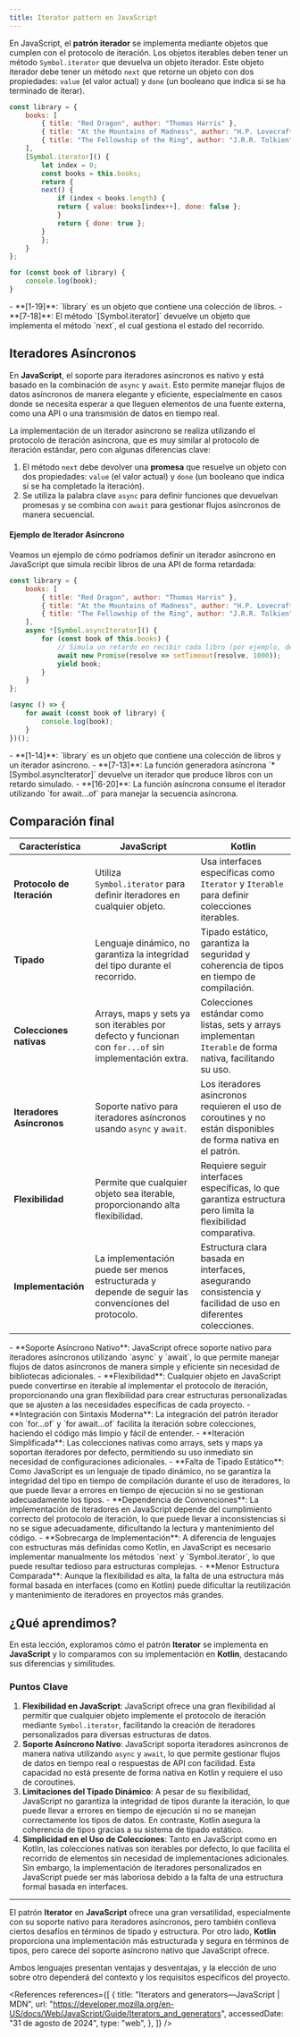 ```yaml
---
title: Iterator pattern en JavaScript
---
```


<ReadingTime />
<GithubRepoLink user="r8vnhill" repo="" />

En JavaScript, el **patrón iterador** se implementa mediante objetos que cumplen con el protocolo de iteración. Los objetos iterables deben tener un método `Symbol.iterator` que devuelva un objeto iterador. Este objeto iterador debe tener un método `next` que retorne un objeto con dos propiedades: `value` (el valor actual) y `done` (un booleano que indica si se ha terminado de iterar).

```javascript showLineNumbers
const library = {
    books: [
        { title: "Red Dragon", author: "Thomas Harris" },
        { title: "At the Mountains of Madness", author: "H.P. Lovecraft" },
        { title: "The Fellowship of the Ring", author: "J.R.R. Tolkien" }
    ],
    [Symbol.iterator]() {
        let index = 0;
        const books = this.books;
        return {
        next() {
            if (index < books.length) {
            return { value: books[index++], done: false };
            }
            return { done: true };
        }
        };
    }
};

for (const book of library) {
    console.log(book);
}
```

<Explanation>
    - **[1-19]**: `library` es un objeto que contiene una colección de libros.
    - **[7-18]**: El método `[Symbol.iterator]` devuelve un objeto que implementa el método `next`, el cual gestiona el estado del recorrido.    
</Explanation>

## Iteradores Asíncronos

En **JavaScript**, el soporte para iteradores asíncronos es nativo y está basado en la combinación de `async` y `await`. Esto permite manejar flujos de datos asíncronos de manera elegante y eficiente, especialmente en casos donde se necesita esperar a que lleguen elementos de una fuente externa, como una API o una transmisión de datos en tiempo real. 

La implementación de un iterador asíncrono se realiza utilizando el protocolo de iteración asíncrona, que es muy similar al protocolo de iteración estándar, pero con algunas diferencias clave:

1. El método `next` debe devolver una **promesa** que resuelve un objeto con dos propiedades: `value` (el valor actual) y `done` (un booleano que indica si se ha completado la iteración).
2. Se utiliza la palabra clave `async` para definir funciones que devuelvan promesas y se combina con `await` para gestionar flujos asíncronos de manera secuencial.

#### Ejemplo de Iterador Asíncrono

Veamos un ejemplo de cómo podríamos definir un iterador asíncrono en JavaScript que simula recibir libros de una API de forma retardada:

```javascript showLineNumbers
const library = {
    books: [
        { title: "Red Dragon", author: "Thomas Harris" },
        { title: "At the Mountains of Madness", author: "H.P. Lovecraft" },
        { title: "The Fellowship of the Ring", author: "J.R.R. Tolkien" }
    ],
    async *[Symbol.asyncIterator]() {
        for (const book of this.books) {
            // Simula un retardo en recibir cada libro (por ejemplo, de una API)
            await new Promise(resolve => setTimeout(resolve, 1000));
            yield book;
        }
    }
};

(async () => {
    for await (const book of library) {
        console.log(book);
    }
})();
```

<Explanation>
   - **[1-14]**: `library` es un objeto que contiene una colección de libros y un iterador asíncrono.
   - **[7-13]**: La función generadora asíncrona `*[Symbol.asyncIterator]` devuelve un iterador que produce libros con un retardo simulado.
   - **[16-20]**: La función asíncrona consume el iterador utilizando `for await...of` para manejar la secuencia asíncrona.
</Explanation>

## Comparación final

| **Característica**           | **JavaScript**                                                                                         | **Kotlin**                                                                                                      |
|-----------------------------|-------------------------------------------------------------------------------------------------------|----------------------------------------------------------------------------------------------------------------|
| **Protocolo de Iteración**  | Utiliza `Symbol.iterator` para definir iteradores en cualquier objeto.                                  | Usa interfaces específicas como `Iterator` y `Iterable` para definir colecciones iterables.                    |
| **Tipado**                  | Lenguaje dinámico, no garantiza la integridad del tipo durante el recorrido.                            | Tipado estático, garantiza la seguridad y coherencia de tipos en tiempo de compilación.                        |
| **Colecciones nativas**     | Arrays, maps y sets ya son iterables por defecto y funcionan con `for...of` sin implementación extra.   | Colecciones estándar como listas, sets y arrays implementan `Iterable` de forma nativa, facilitando su uso.   |
| **Iteradores Asíncronos**   | Soporte nativo para iteradores asíncronos usando `async` y `await`.                                     | Los iteradores asíncronos requieren el uso de coroutines y no están disponibles de forma nativa en el patrón.  |
| **Flexibilidad**            | Permite que cualquier objeto sea iterable, proporcionando alta flexibilidad.                            | Requiere seguir interfaces específicas, lo que garantiza estructura pero limita la flexibilidad comparativa.   |
| **Implementación**          | La implementación puede ser menos estructurada y depende de seguir las convenciones del protocolo.      | Estructura clara basada en interfaces, asegurando consistencia y facilidad de uso en diferentes colecciones.   |

<ProCons>
   <Pros>
      - **Soporte Asíncrono Nativo**: JavaScript ofrece soporte nativo para iteradores asíncronos utilizando `async` y `await`, lo que permite manejar flujos de datos asíncronos de manera simple y eficiente sin necesidad de bibliotecas adicionales.
      - **Flexibilidad**: Cualquier objeto en JavaScript puede convertirse en iterable al implementar el protocolo de iteración, proporcionando una gran flexibilidad para crear estructuras personalizadas que se ajusten a las necesidades específicas de cada proyecto.
      - **Integración con Sintaxis Moderna**: La integración del patrón iterador con `for...of` y `for await...of` facilita la iteración sobre colecciones, haciendo el código más limpio y fácil de entender.
      - **Iteración Simplificada**: Las colecciones nativas como arrays, sets y maps ya soportan iteradores por defecto, permitiendo su uso inmediato sin necesidad de configuraciones adicionales.
   </Pros>
   <Cons>
      - **Falta de Tipado Estático**: Como JavaScript es un lenguaje de tipado dinámico, no se garantiza la integridad del tipo en tiempo de compilación durante el uso de iteradores, lo que puede llevar a errores en tiempo de ejecución si no se gestionan adecuadamente los tipos.
      - **Dependencia de Convenciones**: La implementación de iteradores en JavaScript depende del cumplimiento correcto del protocolo de iteración, lo que puede llevar a inconsistencias si no se sigue adecuadamente, dificultando la lectura y mantenimiento del código.
      - **Sobrecarga de Implementación**: A diferencia de lenguajes con estructuras más definidas como Kotlin, en JavaScript es necesario implementar manualmente los métodos `next` y `Symbol.iterator`, lo que puede resultar tedioso para estructuras complejas.
      - **Menor Estructura Comparada**: Aunque la flexibilidad es alta, la falta de una estructura más formal basada en interfaces (como en Kotlin) puede dificultar la reutilización y mantenimiento de iteradores en proyectos más grandes.
   </Cons>
</ProCons>

## ¿Qué aprendimos?

En esta lección, exploramos cómo el patrón **Iterator** se implementa en **JavaScript** y lo comparamos con su implementación en **Kotlin**, destacando sus diferencias y similitudes.

### Puntos Clave

1. **Flexibilidad en JavaScript**: JavaScript ofrece una gran flexibilidad al permitir que cualquier objeto implemente el protocolo de iteración mediante `Symbol.iterator`, facilitando la creación de iteradores personalizados para diversas estructuras de datos.
2. **Soporte Asíncrono Nativo**: JavaScript soporta iteradores asíncronos de manera nativa utilizando `async` y `await`, lo que permite gestionar flujos de datos en tiempo real o respuestas de API con facilidad. Esta capacidad no está presente de forma nativa en Kotlin y requiere el uso de coroutines.
3. **Limitaciones del Tipado Dinámico**: A pesar de su flexibilidad, JavaScript no garantiza la integridad de tipos durante la iteración, lo que puede llevar a errores en tiempo de ejecución si no se manejan correctamente los tipos de datos. En contraste, Kotlin asegura la coherencia de tipos gracias a su sistema de tipado estático.
4. **Simplicidad en el Uso de Colecciones**: Tanto en JavaScript como en Kotlin, las colecciones nativas son iterables por defecto, lo que facilita el recorrido de elementos sin necesidad de implementaciones adicionales. Sin embargo, la implementación de iteradores personalizados en JavaScript puede ser más laboriosa debido a la falta de una estructura formal basada en interfaces.

---

El patrón **Iterator** en **JavaScript** ofrece una gran versatilidad, especialmente con su soporte nativo para iteradores asíncronos, pero también conlleva ciertos desafíos en términos de tipado y estructura. Por otro lado, **Kotlin** proporciona una implementación más estructurada y segura en términos de tipos, pero carece del soporte asíncrono nativo que JavaScript ofrece. 

Ambos lenguajes presentan ventajas y desventajas, y la elección de uno sobre otro dependerá del contexto y los requisitos específicos del proyecto.

<References references={[
    {
        title: "Iterators and generators—JavaScript | MDN",
        url: "https://developer.mozilla.org/en-US/docs/Web/JavaScript/Guide/Iterators_and_generators",
        accessedDate: "31 de agosto de 2024",
        type: "web",
    },
]} />
